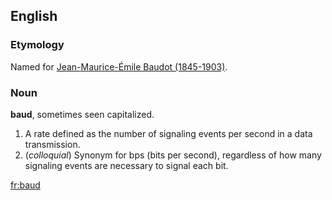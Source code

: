 ==English==

===Etymology===
Named for [[w:Jean-Maurice-Émile Baudot|Jean-Maurice-Émile Baudot (1845-1903)]].

===Noun===
'''baud''', sometimes seen capitalized.

# A rate defined as the number of signaling events per second in a data transmission.
# (''colloquial'') Synonym for bps (bits per second), regardless of how many signaling events are necessary to signal each bit.

[[fr:baud]]